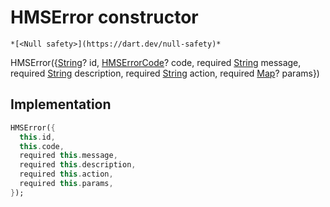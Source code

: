 # HMSError constructor

    *[<Null safety>](https://dart.dev/null-safety)*

HMSError({[String](https://api.flutter.dev/flutter/dart-core/String-class.html)? id, [HMSErrorCode](../../model_hms_error_code/HMSErrorCode-class)? code, required [String](https://api.flutter.dev/flutter/dart-core/String-class.html) message, required [String](https://api.flutter.dev/flutter/dart-core/String-class.html) description, required [String](https://api.flutter.dev/flutter/dart-core/String-class.html) action, required [Map](https://api.flutter.dev/flutter/dart-core/Map-class.html)? params})

## Implementation

```dart
HMSError({
  this.id,
  this.code,
  required this.message,
  required this.description,
  required this.action,
  required this.params,
});
```
